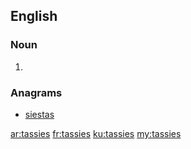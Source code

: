 ==English==

===Noun===
{{head|en|noun plural form}}

# {{plural of|tassie|lang=en}}

===Anagrams===
* [[siestas#English|siestas]]

[[ar:tassies]]
[[fr:tassies]]
[[ku:tassies]]
[[my:tassies]]